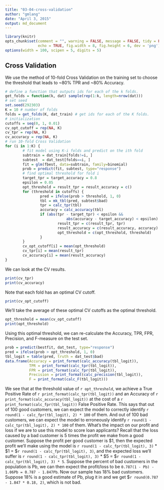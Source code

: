 ```yaml
---
title: "03-04-cross-validation"
author: "gmlang"
date: "April 3, 2015"
output: md_document
---
```


```r
library(knitr)
opts_chunk$set(comment = "", warning = FALSE, message = FALSE, tidy = FALSE,
               echo = TRUE, fig.width = 8, fig.height = 6, dev = 'png')
options(width = 100, scipen = 5, digits = 5)
```

## Cross Validation

We use the method of 10-fold Cross Validation on the training set to choose the threshold that leads to ~80% TPR and ~80% Accuracy.

```r
# define a function that outputs ids for each of the k folds.
get_folds = function(k, dat) sample(rep(1:k, length=nrow(dat)))
# set seed
set.seed(292303)
K = 10 # number of folds
folds = get_folds(K, dat_train) # get ids for each of the K folds.
# initialization
cutoffs = seq(0, 1, 0.01)
cv_opt_cutoff = rep(NA, K)
cv_tpr = rep(NA, K)
cv_accuracy = rep(NA, K)
# run 10-fold Cross Validation
for (i in 1:K) {
        # fit model using K-i folds and predict on the ith fold
        subtrain = dat_train[folds!=i, ]
        subtest  = dat_test[folds==i, ]
        fit = glm(fbest, data=subtrain, family=binomial)
        prob = predict(fit, subtest, type="response")
        # find optimal threshold for fold i
        target_tpr = target_accuracy = 0.8
        epsilon = 0.05
        opt_threshold = result_tpr = result_accuracy = c()
        for (threshold in cutoffs) {
                pred = ifelse(prob > threshold, 1, 0)
                tbl = mk_tbl(pred, subtest$bad)
                tpr = calc_tpr(tbl)
                accuracy = calc_accuracy(tbl)
                if (abs(tpr - target_tpr) < epsilon && 
                            abs(accuracy - target_accuracy) < epsilon) { 
                        result_tpr = c(result_tpr, tpr)
                        result_accuracy = c(result_accuracy, accuracy)
                        opt_threshold = c(opt_threshold, threshold)
                }
        }
        cv_opt_cutoff[i] = mean(opt_threshold)
        cv_tpr[i] = mean(result_tpr)
        cv_accuracy[i] = mean(result_accuracy)
}
```

We can look at the CV results.

```r
print(cv_tpr)
print(cv_accuracy)
```

Note that each fold has an optimal CV cutoff. 

```r
print(cv_opt_cutoff)
```

We'll take the average of these optimal CV cutoffs as the optimal threshold.

```r
opt_threshold = mean(cv_opt_cutoff)
print(opt_threshold)
```

Using this optimal threshold, we can re-calculate the Accuracy, TPR, FPR, Precision, and F-measure on the test set.

```r
prob = predict(bestfit, dat_test, type="response")
pred = ifelse(prob > opt_threshold, 1, 0)
tbl_logit = table(pred, truth = dat_test$bad)
data.frame(Accuracy = print_format(calc_accuracy(tbl_logit)),
           TPR = print_format(calc_tpr(tbl_logit)),
           FPR = print_format(calc_fpr(tbl_logit)),
           Precision = print_format(calc_precision(tbl_logit)),
           F = print_format(calc_F(tbl_logit)))
```

We see that at the threshold value of `r opt_threshold`, we achieve a True Positive Rate of `r print_format(calc_tpr(tbl_logit))` and an Accuracy of `r print_format(calc_accuracy(tbl_logit))` at the cost of a `r print_format(calc_fpr(tbl_logit))` False Positive Rate. This says that out of 100 good customers, we can expect the model to correctly identify `r round(1 - calc_fpr(tbl_logit), 2) * 100` of them. And out of 100 bad customers, we can expect the model to erroneously identify `r round(1 - calc_tpr(tbl_logit), 2) * 100` of them. What's the impact on our profit and loss if we are to use this model to score loan applicants? Recall that the loss caused by a bad customer is 5 times the profit we make from a good customer. Suppose the profit per good customer is $1, then the expected profit we'll make using the model is `r round(1 - calc_fpr(tbl_logit), 3)` * $1 = $`r round(1 - calc_fpr(tbl_logit), 3)`, and the expected loss we'll suffer is `r round(1 - calc_tpr(tbl_logit), 3)` * $5 = $`r round(1 - calc_tpr(tbl_logit), 3) * 5`. Suppose the percent of bad customers in the population is Pb, we can then expect the profit/loss to be `0.787(1 - Pb) - 1.06Pb = 0.787 - 1.847Pb`. Now our sample has 18% bad customers. Suppose 18% is a good estimate of Pb, plug it in and we get $`r round(0.787 - 1.847 * 0.18, 2)`, which is not bad.